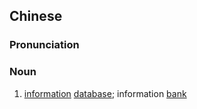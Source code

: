 {{also|信息库}}
==Chinese==
{{zh-forms|s=信息库|type=21}}

===Pronunciation===
{{zh-pron
|m=xìn息kù
|c=seon3 sik1 fu3
|cat=n
}}

===Noun===
{{zh-noun}}

# [[information]] [[database]]; information [[bank]]